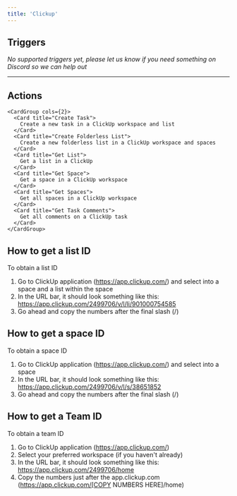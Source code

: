 ```yaml
---
title: 'Clickup'
---
```


## Triggers

*No supported triggers yet, please let us know if you need something on Discord so we can help out* 


---

## Actions


    <CardGroup cols={2}>
      <Card title="Create Task">
        Create a new task in a ClickUp workspace and list
      </Card>
      <Card title="Create Folderless List">
        Create a new folderless list in a ClickUp workspace and spaces
      </Card>
      <Card title="Get List">
        Get a list in a ClickUp
      </Card>
      <Card title="Get Space">
        Get a space in a ClickUp workspace
      </Card>
      <Card title="Get Spaces">
        Get all spaces in a ClickUp workspace
      </Card>
      <Card title="Get Task Comments">
        Get all comments on a ClickUp task
      </Card>
    </CardGroup>
    

## How to get a list ID

To obtain a list ID

1. Go to ClickUp application (https://app.clickup.com/) and select into a space and a list within the space
2. In the URL bar, it should look something like this: https://app.clickup.com/2499706/v/l/li/901000754585
3. Go ahead and copy the numbers after the final slash (/)

## How to get a space ID

To obtain a space ID

1. Go to ClickUp application (https://app.clickup.com/) and select into a space
2. In the URL bar, it should look something like this: https://app.clickup.com/2499706/v/l/s/38651852
3. Go ahead and copy the numbers after the final slash (/)

## How to get a Team ID

To obtain a team ID

1. Go to ClickUp application (https://app.clickup.com/)
2. Select your preferred workspace (if you haven't already)
2. In the URL bar, it should look something like this: https://app.clickup.com/2499706/home
3. Copy the numbers just after the app.clickup.com (https://app.clickup.com/[COPY NUMBERS HERE]/home)